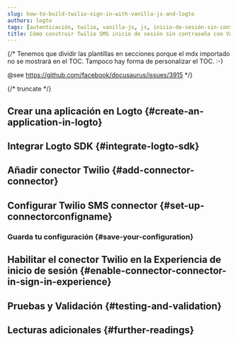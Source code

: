 ```yaml
---
slug: how-to-build-twilio-sign-in-with-vanilla-js-and-logto
authors: logto
tags: [autenticación, twilio, vanilla-js, js, inicio-de-sesión-sin-contraseña, inicio-de-sesión, login]
title: Cómo construir Twilio SMS inicio de sesión sin contraseña con Vanilla JS
---
```


{/*
  Tenemos que dividir las plantillas en secciones porque el mdx importado no se mostrará en el TOC.
  Tampoco hay forma de personalizar el TOC. :-)

  @see https://github.com/facebook/docusaurus/issues/3915
*/}



{/* truncate */}

<Intro connector={connector} sdk="Vanilla JS" link="https://en.wikipedia.org/wiki/ECMAScript" />

## Crear una aplicación en Logto \{#create-an-application-in-logto}

<CreateApplication type="Single page app" framework="Vanilla JS" />

## Integrar Logto SDK \{#integrate-logto-sdk}

<IntegrateSdk />

## Añadir conector Twilio \{#add-connector-connector}

<AddPasswordlessConnector
  connector={connector}
  connectorType="SMS"
  passwordlessSignUpIdentifier="Phone number"
/>

## Configurar Twilio SMS connector \{#set-up-connectorconfigname}

<ConnectorGuide />

### Guarda tu configuración \{#save-your-configuration}

<SaveYourConfiguration connector={connector} />

## Habilitar el conector Twilio en la Experiencia de inicio de sesión \{#enable-connector-connector-in-sign-in-experience}

<EnablePasswordlessConnector
  connectorType="SMS"
  passwordlessSignUpIdentifier="Phone number"
/>

## Pruebas y Validación \{#testing-and-validation}

<TestingAndValidation connector={connector} sdk="Vanilla JS" />

## Lecturas adicionales \{#further-readings}

<FurtherReadings />